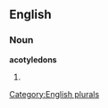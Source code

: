 
==English==

===Noun===
'''acotyledons'''

# {{plural of|[[acotyledon]]}}

[[Category:English plurals]]
